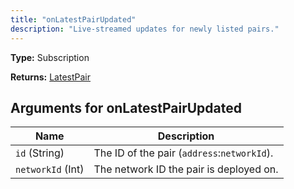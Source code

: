 ```yaml
---
title: "onLatestPairUpdated"
description: "Live-streamed updates for newly listed pairs."
---
```


**Type:** Subscription

**Returns:** [LatestPair](/api-reference/types/latestpair)

## Arguments for onLatestPairUpdated

| Name | Description |
|------|-------------|
| `id` (String) | The ID of the pair (`address`:`networkId`). |
| `networkId` (Int) | The network ID the pair is deployed on. |

